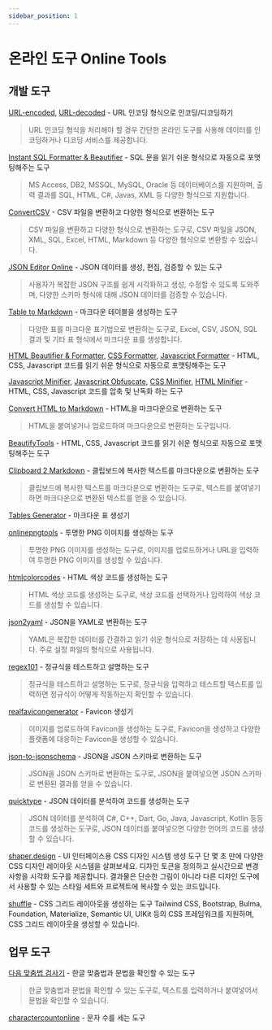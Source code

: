 ```yaml
---
sidebar_position: 1
---
```


# 온라인 도구 Online Tools

## 개발 도구

[URL-encoded](https://www.urlencoder.org/), [URL-decoded](https://www.urldecoder.org/) - URL 인코딩 형식으로 인코딩/디코딩하기
> URL 인코딩 형식을 처리해야 할 경우 간단한 온라인 도구를 사용해 데이터를 인코딩하거나 디코딩 서비스를 제공합니다.

[Instant SQL Formatter & Beautifier](https://www.dpriver.com/pp/sqlformat.htm) - SQL 문을 읽기 쉬운 형식으로 자동으로 포맷팅해주는 도구
> MS Access, DB2, MSSQL, MySQL, Oracle 등 데이터베이스를 지원하며, 출력 결과를 SQL, HTML, C#, Javas, XML 등 다양한 형식으로 지원합니다.

[ConvertCSV](https://www.convertcsv.com/) - CSV 파일을 변환하고 다양한 형식으로 변환하는 도구
> CSV 파일을 변환하고 다양한 형식으로 변환하는 도구로, CSV 파일을 JSON, XML, SQL, Excel, HTML, Markdown 등 다양한 형식으로 변환할 수 있습니다.

[JSON Editor Online](https://jsoneditoronline.org/) - JSON 데이터를 생성, 편집, 검증할 수 있는 도구
> 사용자가 복잡한 JSON 구조를 쉽게 시각화하고 생성, 수정할 수 있도록 도와주며, 다양한 스키마 형식에 대해 JSON 데이터를 검증할 수 있습니다.

[Table to Markdown](https://markdown-convert.com/en/tool/table) - 마크다운 테이블을 생성하는 도구
> 다양한 표를 마크다운 표기법으로 변환하는 도구로, Excel, CSV, JSON, SQL 결과 및 기타 표 형식에서 마크다운 표를 생성합니다.

[HTML Beautifier & Formatter](https://www.cleancss.com/html-beautify/), [CSS Formatter](https://www.cleancss.com/css-beautify/), [Javascript Formatter](https://www.cleancss.com/javascript-beautify/) - HTML, CSS, Javascript 코드를 읽기 쉬운 형식으로 자동으로 포맷팅해주는 도구

[Javascript Minifier](https://www.cleancss.com/javascript-minify/), [Javascript Obfuscate](https://www.cleancss.com/javascript-obfuscate/), [CSS Minifier](https://www.cleancss.com/css-minify/), [HTML Minifier](https://www.cleancss.com/html-minify/) - HTML, CSS, Javascript 코드를 압축 및 난독화 하는 도구

[Convert HTML to Markdown](https://www.convertsimple.com/convert-html-to-markdown/) - HTML을 마크다운으로 변환하는 도구
> HTML을 붙여넣거나 업로드하여 마크다운으로 변환하는 도구입니다.

[BeautifyTools](https://beautifytools.com/) - HTML, CSS, Javascript 코드를 읽기 쉬운 형식으로 자동으로 포맷팅해주는 도구

[Clipboard 2 Markdown](https://euangoddard.github.io/clipboard2markdown/) - 클립보드에 복사한 텍스트를 마크다운으로 변환하는 도구
> 클립보드에 복사한 텍스트를 마크다운으로 변환하는 도구로, 텍스트를 붙여넣기하면 마크다운으로 변환된 텍스트를 얻을 수 있습니다.

[Tables Generator](https://www.tablesgenerator.com/markdown_tables) - 마크다운 표 생성기

[onlinepngtools](https://onlinepngtools.com/create-transparent-png) - 투명한 PNG 이미지를 생성하는 도구
> 투명한 PNG 이미지를 생성하는 도구로, 이미지를 업로드하거나 URL을 입력하여 투명한 PNG 이미지를 생성할 수 있습니다.

[htmlcolorcodes](https://htmlcolorcodes.com/) - HTML 색상 코드를 생성하는 도구
> HTML 색상 코드를 생성하는 도구로, 색상 코드를 선택하거나 입력하여 색상 코드를 생성할 수 있습니다.

[json2yaml](https://www.json2yaml.com/) - JSON을 YAML로 변환하는 도구
> YAML은 복잡한 데이터를 간결하고 읽기 쉬운 형식으로 저장하는 데 사용됩니다. 주로 설정 파일의 형식으로 사용됩니다.

[regex101](https://regex101.com/) - 정규식을 테스트하고 설명하는 도구
> 정규식을 테스트하고 설명하는 도구로, 정규식을 입력하고 테스트할 텍스트를 입력하면 정규식이 어떻게 작동하는지 확인할 수 있습니다.

[realfavicongenerator](https://realfavicongenerator.net/) - Favicon 생성기
> 이미지를 업로드하여 Favicon을 생성하는 도구로, Favicon을 생성하고 다양한 플랫폼에 대응하는 Favicon을 생성할 수 있습니다.

[json-to-jsonschema](https://jsonformatter.org/json-to-jsonschema) - JSON을 JSON 스키마로 변환하는 도구
> JSON을 JSON 스키마로 변환하는 도구로, JSON을 붙여넣으면 JSON 스키마로 변환된 결과를 얻을 수 있습니다.

[quicktype](https://app.quicktype.io/) - JSON 데이터를 분석하여 코드를 생성하는 도구
> JSON 데이터를 분석하여 C#, C++, Dart, Go, Java, Javascript, Kotlin 등등 코드를 생성하는 도구로, JSON 데이터를 붙여넣으면 다양한 언어의 코드를 생성할 수 있습니다.

[shaper.design](https://shaper.design) - UI 인터페이스용 CSS 디자인 시스템 생성 도구
단 몇 초 만에 다양한 CSS 디자인 레이아웃 시스템을 살펴보세요. 디자인 토큰을 정의하고 실시간으로 변경 사항을 시각화 도구를 제공합니다. 결과물은 단순한 그림이 아니라 다른 디자인 도구에서 사용할 수 있는 스타일 세트와 프로젝트에 복사할 수 있는 코드입니다.

[shuffle](https://shuffle.dev/) - CSS 그리드 레이아웃을 생성하는 도구
Tailwind CSS, Bootstrap, Bulma, Foundation, Materialize, Semantic UI, UIKit 등의 CSS 프레임워크를 지원하며, CSS 그리드 레이아웃을 생성할 수 있습니다.

## 업무 도구

[다음 맞춤법 검사기](https://alldic.daum.net/grammar_checker.do) - 한글 맞춤법과 문법을 확인할 수 있는 도구
> 한글 맞춤법과 문법을 확인할 수 있는 도구로, 텍스트를 입력하거나 붙여넣어서 문법을 확인할 수 있습니다.

[charactercountonline](https://www.charactercountonline.com/) - 문자 수를 세는 도구